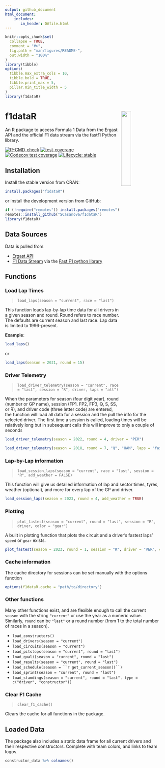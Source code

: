 ```yaml
---
output: github_document
html_document:
    includes:
       in_header: GAfile.html
---
```


```r
knitr::opts_chunk$set(
  collapse = TRUE,
  comment = "#>",
  fig.path = "man/figures/README-",
  out.width = "100%"
)
library(tibble)
options(
  tibble.max_extra_cols = 10,
  tibble.bold = TRUE,
  tibble.print_max = 5,
  pillar.min_title_width = 5
)
library(f1dataR)
```

# f1dataR <img src='man/figures/logo.png' align="right" width="25%" min-width="120px"/>

An R package to access Formula 1 Data from the Ergast API and the official F1 data stream via the fastf1 Python library.

<!-- badges: start -->

[![R-CMD-check](https://github.com/SCasanova/f1dataR/actions/workflows/check-standard.yaml/badge.svg)](https://github.com/SCasanova/f1dataR/actions/workflows/check-standard.yaml)
[![test-coverage](https://github.com/SCasanova/f1dataR/actions/workflows/test-coverage.yaml/badge.svg)](https://github.com/SCasanova/f1dataR/actions/workflows/test-coverage.yaml)
[![Codecov test coverage](https://img.shields.io/codecov/c/github/SCasanova/f1dataR?label=codecov&logo=codecov)](https://app.codecov.io/gh/SCasanova/f1dataR?branch=main)
[![Lifecycle: stable](https://img.shields.io/badge/lifecycle-stable-brightgreen.svg)](https://lifecycle.r-lib.org/articles/stages.html#stable)
<!--[![CRAN status](https://www.r-pkg.org/badges/version/f1dataR)](https://CRAN.R-project.org/package=f1dataR)
 badges: end -->

## Installation

Install the stable version from CRAN:
```r
install.packages("f1dataR")
```

or install the development version from GitHub:

```r
if (!require("remotes")) install.packages("remotes")
remotes::install_github("SCasanova/f1dataR")
library(f1dataR)
```

## Data Sources

Data is pulled from:

* [Ergast API](https://ergast.com/mrd/)
* [F1 Data Stream](https://www.formula1.com/en/f1-live.html) via the [Fast F1 python library](https://docs.fastf1.dev/index.html)

## Functions

### Load Lap Times
> `load_laps(season = "current", race = "last")`

This function loads lap-by-lap time data for all drivers in a given season
and round. Round refers to race number. The defaults are current season and last race. Lap data is limited to 1996-present.

**Example:**
```r
load_laps()
```

or

```r
load_laps(season = 2021, round = 15)
```


### Driver Telemetry
> `load_driver_telemetry(season = "current", race = "last", session = "R", driver, laps = "all")`

When the parameters for season (four digit year), round (number or GP name), session (FP1. FP2, FP3, Q, S, SS, or R), and driver code (three letter code) are entered, the function will load all data for a session and the pull the info for the selected driver. The first time a session is called, loading times will be relatively long but in subsequent calls this will improve to only a couple of seconds

```r
load_driver_telemetry(season = 2022, round = 4, driver = "PER")

load_driver_telemetry(season = 2018, round = 7, "Q", "HAM", laps = "fastest")
```

### Lap-by-Lap information
> `load_session_laps(season = "current", race = "last", session = "R", add_weather = FALSE)`

This function will give us detailed information of lap and sector times, tyres, weather (optional), and more for every lap of the GP and driver.

```r
load_session_laps(season = 2023, round = 4, add_weather = TRUE)
```

### Plotting
> `plot_fastest(season = "current", round = "last", session = "R", driver, color = "gear")`

A built in plotting function that plots the circuit and a driver's fastest laps' `speed` or `gear` exists.

```r
plot_fastest(season = 2023, round = 1, session = "R", driver = "VER", color = "gear")
```

### Cache information

The cache directory for sessions can be set manually with the options function

```r
options(f1dataR.cache = "path/to/directory")
```

### Other functions

Many other functions exist, and are flexible enough to call the current `season` with the string `"current"` or use the year as a numeric value. Similarly, `round` can be `"last"` or a round number (from 1 to the total number of races in a season).

* `load_constructors()`
* `load_drivers(season = "current")`
* `load_circuits(season = "current")`
* `load_pitstops(season = "current", round = "last")`
* `load_quali(season = "current", round = "last")`
* `load_results(season = "current", round = "last")`
* `load_schedule(season = ``r get_current_season()``)`
* `load_sprint(season = "current", round = "last")`
* `load_standings(season = "current", round = "last", type = c("driver", "constructor"))`

### Clear F1 Cache
> `clear_f1_cache()`

Clears the cache for all functions in the package.

## Loaded Data

The package also includes a static data frame for all current drivers and their respective constructors. Complete with team colors, and links to team logos.

```r
constructor_data %>% colnames()
```
